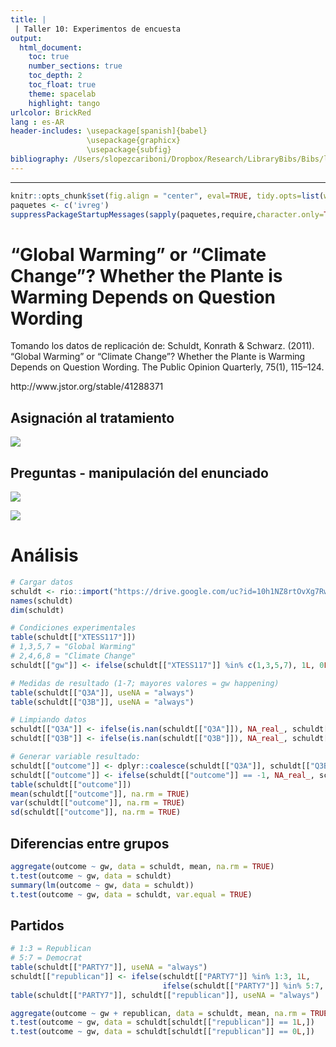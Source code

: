 ---
title: |
 | Taller 10: Experimentos de encuesta
output:
  html_document:
    toc: true
    number_sections: true
    toc_depth: 2
    toc_float: true
    theme: spacelab
    highlight: tango
urlcolor: BrickRed
lang : es-AR
header-includes: \usepackage[spanish]{babel}
                 \usepackage{graphicx}
                 \usepackage{subfig}                 
bibliography: /Users/slopezcariboni/Dropbox/Research/LibraryBibs/Bibs/library.bib
---


***
```{r setup, include = FALSE}

knitr::opts_chunk$set(fig.align = "center", eval=TRUE, tidy.opts=list(width.cutoff=60), tidy=TRUE, cache=TRUE)
paquetes <- c('ivreg')
suppressPackageStartupMessages(sapply(paquetes,require,character.only=TRUE))

```

# “Global Warming" or "Climate Change"? Whether the Plante is Warming Depends on Question Wording

Tomando los datos de replicación de: Schuldt, Konrath & Schwarz. (2011). “Global Warming" or "Climate Change"? Whether the Plante is Warming Depends on Question Wording. The Public Opinion Quarterly, 75(1), 115–124. 

http://www.jstor.org/stable/41288371

## Asignación al tratamiento

![](figs/Asignacion.PNG){fig-align="center"}

## Preguntas - manipulación del enunciado

![](figs/Tratamiento_Q3A.PNG){fig-align="center"}

![](figs/Tratamiento_Q3B.PNG){fig-align="center"}


# Análisis

```{r, tidy=TRUE, messages=FALSE, warnings=FALSE}
# Cargar datos
schuldt <- rio::import("https://drive.google.com/uc?id=10h1NZ8rtOvXg7RwM0yUKtUpgsQeMJ5LI&export=download")
names(schuldt)
dim(schuldt)
```

```{r, tidy=TRUE, messages=FALSE, warnings=FALSE}
# Condiciones experimentales
table(schuldt[["XTESS117"]])
# 1,3,5,7 = "Global Warming"
# 2,4,6,8 = "Climate Change"
schuldt[["gw"]] <- ifelse(schuldt[["XTESS117"]] %in% c(1,3,5,7), 1L, 0L)

# Medidas de resultado (1-7; mayores valores = gw happening)
table(schuldt[["Q3A"]], useNA = "always")
table(schuldt[["Q3B"]], useNA = "always")
```

```{r, tidy=TRUE, messages=FALSE, warnings=FALSE}
# Limpiando datos
schuldt[["Q3A"]] <- ifelse(is.nan(schuldt[["Q3A"]]), NA_real_, schuldt[["Q3A"]])
schuldt[["Q3B"]] <- ifelse(is.nan(schuldt[["Q3B"]]), NA_real_, schuldt[["Q3B"]])

# Generar variable resultado:
schuldt[["outcome"]] <- dplyr::coalesce(schuldt[["Q3A"]], schuldt[["Q3B"]])
schuldt[["outcome"]] <- ifelse(schuldt[["outcome"]] == -1, NA_real_, schuldt[["outcome"]])
table(schuldt[["outcome"]])
mean(schuldt[["outcome"]], na.rm = TRUE)
var(schuldt[["outcome"]], na.rm = TRUE)
sd(schuldt[["outcome"]], na.rm = TRUE)
```

## Diferencias entre grupos
```{r, tidy=TRUE, messages=FALSE, warnings=FALSE}
aggregate(outcome ~ gw, data = schuldt, mean, na.rm = TRUE)
t.test(outcome ~ gw, data = schuldt)
summary(lm(outcome ~ gw, data = schuldt))
t.test(outcome ~ gw, data = schuldt, var.equal = TRUE)
```

## Partidos
```{r, tidy=TRUE, messages=FALSE, warnings=FALSE}
# 1:3 = Republican
# 5:7 = Democrat
table(schuldt[["PARTY7"]], useNA = "always")
schuldt[["republican"]] <- ifelse(schuldt[["PARTY7"]] %in% 1:3, 1L, 
                                  ifelse(schuldt[["PARTY7"]] %in% 5:7, 0L, NA_real_))
table(schuldt[["PARTY7"]], schuldt[["republican"]], useNA = "always")

aggregate(outcome ~ gw + republican, data = schuldt, mean, na.rm = TRUE)
t.test(outcome ~ gw, data = schuldt[schuldt[["republican"]] == 1L,])
t.test(outcome ~ gw, data = schuldt[schuldt[["republican"]] == 0L,])
```

